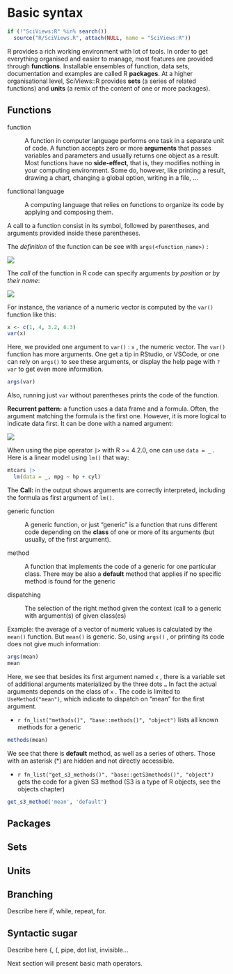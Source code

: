 # Basic syntax

```r
if (!"SciViews:R" %in% search())
  source("R/SciViews.R", attach(NULL, name = "SciViews:R"))
```

R provides a rich working environment with lot of tools. In order to get everything organised and easier to manage, most features are provided through **functions**. Installable ensembles of function, data sets, documentation and examples are called R **packages**. At a higher organisational level, SciViews::R provides **sets** (a series of related functions) and **units** (a remix of the content of one or more packages).

## Functions

function

:   A function in computer language performs one task in a separate unit of code. A function accepts zero or more **arguments** that passes variables and parameters and usually returns one object as a result. Most functions have no **side-effect**, that is, they modifies nothing in your computing environment. Some do, however, like printing a result, drawing a chart, changing a global option, writing in a file, ...

functional language

:   A computing language that relies on functions to organize its code by applying and composing them.

A call to a function consist in its symbol, followed by parentheses, and arguments provided inside these parentheses.

The *definition* of the function can be see with `args(<function_name>)` :

![](figures/functions_arguments1_drawio){fig-align="left"}

The *call* of the function in R code can specify arguments *by position* or *by their name*:

![](figures/functions_arguments2_drawio)

For instance, the variance of a numeric vector is computed by the `var()` function like this:

```r
x <- c(1, 4, 3.2, 6.3)
var(x)
```

Here, we provided one argument to `var()` : `x` , the numeric vector. The `var()` function has more arguments. One get a tip in RStudio, or VSCode, or one can rely on `args()` to see these arguments, or display the help page with `?var` to get even more information.

```r
args(var)
```

Also, running just `var` without parentheses prints the code of the function.

**Recurrent pattern:** a function uses a data frame and a formula. Often, the argument matching the formula is the first one. However, it is more logical to indicate data first. It can be done with a named argument:

![](figures/functions_data_formula_drawio)

When using the pipe operator `|>` with R \>= 4.2.0, one can use `data = _` . Here is a linear model using `lm()` that way:

```r
mtcars |>
  lm(data = _, mpg ~ hp + cyl)
```

The **Call:** in the output shows arguments are correctly interpreted, including the formula as first argument of `lm()`.

generic function

:   A generic function, or just "generic" is a function that runs different code depending on the **class** of one or more of its arguments (but usually, of the first argument).

method

:   A function that implements the code of a generic for one particular class. There may be also a **default** method that applies if no specific method is found for the generic

dispatching

:   The selection of the right method given the context (call to a generic with argument(s) of given class(es)

Example: the average of a vector of numeric values is calculated by the `mean()` function. But `mean()` is generic. So, using `args()` , or printing its code does not give much information:

```r
args(mean)
mean
```

Here, we see that besides its first argument named `x` , there is a variable set of additional arguments materialized by the three dots `…` In fact the actual arguments depends on the class of `x` . The code is limited to `UseMethod("mean")`, which indicate to dispatch on "mean" for the first argument.

-   `r fn_list("methods()", "base::methods()", "object")` lists all known methods for a generic

```r
methods(mean)
```

We see that there is **default** method, as well as a series of others. Those with an asterisk (\*) are hidden and not directly accessible.

-   `r fn_list("get_s3_methods()", "base::getS3methods()", "object")` gets the code for a given S3 method (S3 is a type of R objects, see the objects chapter)

```r
get_s3_method('mean', 'default')
```

## Packages

## Sets

## Units

## Branching

Describe here if, while, repeat, for.

## Syntactic sugar

Describe here {, (, pipe, dot list, invisible...

Next section will present basic math operators.
